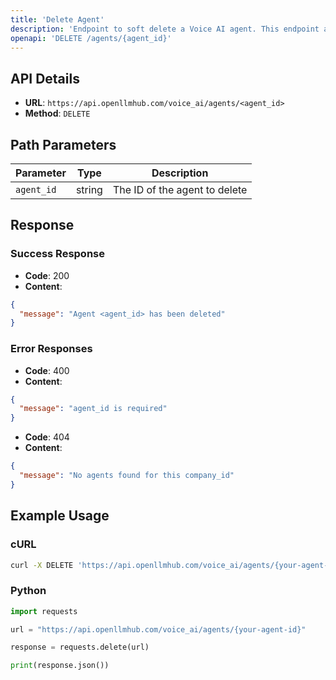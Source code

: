 ```yaml
---
title: 'Delete Agent'
description: 'Endpoint to soft delete a Voice AI agent. This endpoint allows you to soft delete a Voice AI agent by setting its `is_active` status to "no"'
openapi: 'DELETE /agents/{agent_id}'
---
```


## API Details

- **URL**: `https://api.openllmhub.com/voice_ai/agents/<agent_id>`
- **Method**: `DELETE`

## Path Parameters

| Parameter | Type | Description |
|-----------|------|-------------|
| `agent_id` | string | The ID of the agent to delete |

## Response

### Success Response

- **Code**: 200
- **Content**: 
```json
{
  "message": "Agent <agent_id> has been deleted"
}
```

### Error Responses

- **Code**: 400
- **Content**: 
```json
{
  "message": "agent_id is required"
}
```

- **Code**: 404
- **Content**: 
```json
{
  "message": "No agents found for this company_id"
}
```

## Example Usage

### cURL

```bash
curl -X DELETE 'https://api.openllmhub.com/voice_ai/agents/{your-agent-id}'
```

### Python 

```python
import requests

url = "https://api.openllmhub.com/voice_ai/agents/{your-agent-id}"

response = requests.delete(url)

print(response.json())
```
